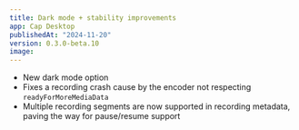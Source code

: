 ```yaml
---
title: Dark mode + stability improvements
app: Cap Desktop
publishedAt: "2024-11-20"
version: 0.3.0-beta.10
image:
---
```


- New dark mode option
- Fixes a recording crash cause by the encoder not respecting `readyForMoreMediaData`
- Multiple recording segments are now supported in recording metadata, paving the way for pause/resume support
